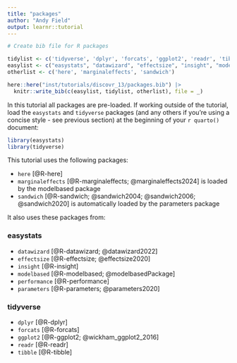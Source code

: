 ```yaml
---
title: "packages"
author: "Andy Field"
output: learnr::tutorial
---
```



```r
# Create bib file for R packages

tidylist <- c('tidyverse', 'dplyr', 'forcats', 'ggplot2', 'readr', 'tibble')
easylist <- c("easystats", "datawizard", "effectsize", "insight", "modelbased", "performance", "parameters")
otherlist <- c('here', 'marginaleffects', 'sandwich')

here::here("inst/tutorials/discovr_13/packages.bib") |>
  knitr::write_bib(c(easylist, tidylist, otherlist), file = _)
```

In this tutorial all packages are pre-loaded. If working outside of the tutorial, load the `easystats` and `tidyverse` packages (and any others if you're using a concise style - see previous section) at the beginning of your `r quarto()` document:

```r
library(easystats)
library(tidyverse)
```

This tutorial uses the following packages:

- `here` [@R-here]
- `marginaleffects` [@R-marginaleffects; @marginaleffects2024] is loaded by the [modelbased]{.pkg} package
- `sandwich` [@R-sandwich; @sandwich2004; @sandwich2006; @sandwich2020] is automatically loaded by the [parameters]{.pkg} package

It also uses these packages from:

### easystats

- `datawizard` [@R-datawizard; @datawizard2022]
- `effectsize` [@R-effectsize; @effectsize2020]
- `insight` [@R-insight]
- `modelbased` [@R-modelbased; @modelbasedPackage]
- `performance` [@R-performance]
- `parameters` [@R-parameters; @parameters2020]
 
### tidyverse 
 
- `dplyr` [@R-dplyr]
- `forcats` [@R-forcats]
- `ggplot2` [@R-ggplot2; @wickham_ggplot2_2016]
- `readr` [@R-readr]
- `tibble` [@R-tibble]
